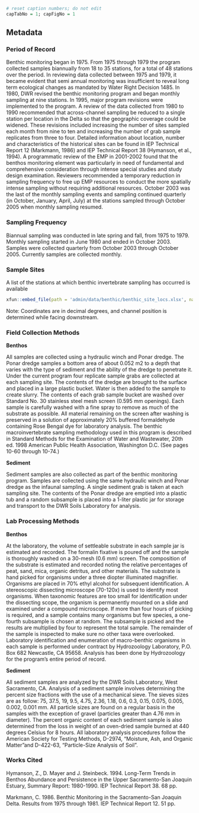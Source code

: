 ```r
# reset caption numbers; do not edit
capTabNo = 1; capFigNo = 1
```

## Metadata

### Period of Record {.unlisted .unnumbered}

Benthic monitoring began in 1975. From 1975 through 1979 the program collected samples biannually from 18 to 35 stations, for a total of 48 stations over the period. In reviewing data collected between 1975 and 1979, it became evident that semi annual monitoring was insufficient to reveal long term ecological changes as mandated by Water Right Decision 1485. In 1980, DWR revised the benthic monitoring program and began monthly sampling at nine stations. In 1995, major program revisions were implemented to the program. A review of the data collected from 1980 to 1990 recommended that across-channel sampling be reduced to a single station per location in the Delta so that the geographic coverage could be widened. These revisions included increasing the number of sites sampled each month from nine to ten and increasing the number of grab sample replicates from three to four. Detailed information about location, number and characteristics of the historical sites can be found in IEP Technical Report 12 (Markmann, 1986) and IEP Technical Report 38 (Hymanson, et al., 1994). A programmatic review of the EMP in 2001-2002 found that the benthos monitoring element was particularly in need of fundamental and comprehensive consideration through intense special studies and study design examination. Reviewers recommended a temporary reduction in sampling frequency to free up EMP resources to conduct the more spatially intense sampling without requiring additional resources. October 2003 was the last of the monthly sampling events and sampling continued quarterly (in October, January, April, July) at the stations sampled through October 2005 when monthly sampling resumed.

### Sampling Frequency {.unlisted .unnumbered}

Biannual sampling was conducted in late spring and fall, from 1975 to 1979. Monthly sampling started in June 1980 and ended in October 2003. Samples were collected quarterly from October 2003 through October 2005. Currently samples are collected monthly.

### Sample Sites {.unlisted .unnumbered}

A list of the stations at which benthic invertebrate sampling has occurred is available

```r
xfun::embed_file(path = 'admin/data/benthic/benthic_site_locs.xlsx', name = 'benthic_site_locs.xlsx', text = 'here.')
```

Note: Coordinates are in decimal degrees, and channel position is determined while facing downstream.

### Field Collection Methods {.unlisted .unnumbered}

<b>Benthos</b>

All samples are collected using a hydraulic winch and Ponar dredge. The Ponar dredge samples a bottom area of about 0.052 m2 to a depth that varies with the type of sediment and the ability of the dredge to penetrate it. Under the current program four replicate sample grabs are collected at each sampling site. The contents of the dredge are brought to the surface and placed in a large plastic bucket. Water is then added to the sample to create slurry. The contents of each grab sample bucket are washed over Standard No. 30 stainless steel mesh screen (0.595 mm openings). Each sample is carefully washed with a fine spray to remove as much of the substrate as possible. All material remaining on the screen after washing is preserved in a solution of approximately 20% buffered formaldehyde containing Rose Bengal dye for laboratory analysis. The benthic macroinvertebrate sampling methodology used in this program is described in Standard Methods for the Examination of Water and Wastewater, 20th ed. 1998 American Public Health Association, Washington D.C. (See pages 10-60 through 10-74.)

<b>Sediment</b>

Sediment samples are also collected as part of the benthic monitoring program. Samples are collected using the same hydraulic winch and Ponar dredge as the infaunal sampling. A single sediment grab is taken at each sampling site. The contents of the Ponar dredge are emptied into a plastic tub and a random subsample is placed into a 1-liter plastic jar for storage and transport to the DWR Soils Laboratory for analysis.

### Lab Processing Methods {.unlisted .unnumbered}

<b>Benthos</b>

At the laboratory, the volume of settleable substrate in each sample jar is estimated and recorded. The formalin fixative is poured off and the sample is thoroughly washed on a 30-mesh (0.6 mm) screen. The composition of the substrate is estimated and recorded noting the relative percentages of peat, sand, mica, organic detritus, and other materials. The substrate is hand picked for organisms under a three diopter illuminated magnifier. Organisms are placed in 70% ethyl alcohol for subsequent identification. A stereoscopic dissecting microscope (70-120x) is used to identify most organisms. When taxonomic features are too small for identification under the dissecting scope, the organism is permanently mounted on a slide and examined under a compound microscope. If more than four hours of picking is required, and a sample contains many organisms but few species, a one-fourth subsample is chosen at random. The subsample is picked and the results are multiplied by four to represent the total sample. The remainder of the sample is inspected to make sure no other taxa were overlooked. Laboratory identification and enumeration of macro-benthic organisms in each sample is performed under contract by Hydrozoology Laboratory, P.O. Box 682 Newcastle, CA 95658. Analysis has been done by Hydrozoology for the program's entire period of record.

<b>Sediment</b>

All sediment samples are analyzed by the DWR Soils Laboratory, West Sacramento, CA. Analysis of a sediment sample involves determining the percent size fractions with the use of a mechanical sieve. The sieves sizes are as follow: 75, 37.5, 19, 9.5, 4.75, 2.36, 1.18, 0.6, 0.3, 0.15, 0.075, 0.005, 0.002, 0.001 mm. All particle sizes are found on a regular basis in the samples with the exception of gravel (particles greater than 4.76 mm in diameter). The percent organic content of each sediment sample is also determined from the loss in weight of an oven-dried sample burned at 440 degrees Celsius for 8 hours. All laboratory analysis procedures follow the American Society for Testing Methods, D-2974, "Moisture, Ash, and Organic Matter"and D-422-63, "Particle-Size Analysis of Soil".

### Works Cited {.unlisted .unnumbered}

Hymanson, Z., D. Mayer and J. Steinbeck. 1994. Long-Term Trends in Benthos Abundance and Persistence in the Upper Sacramento-San Joaquin Estuary, Summary Report: 1980-1990. IEP Technical Report 38. 68 pp.

Markmann, C. 1986. Benthic Monitoring in the Sacramento-San Joaquin Delta. Results from 1975 through 1981. IEP Technical Report 12. 51 pp.
